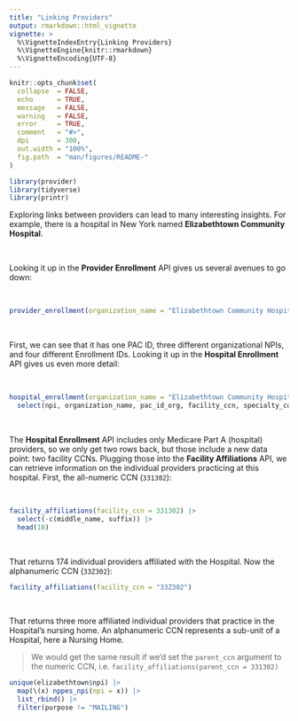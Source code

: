 ```yaml
---
title: "Linking Providers"
output: rmarkdown::html_vignette
vignette: >
  %\VignetteIndexEntry{Linking Providers}
  %\VignetteEngine{knitr::rmarkdown}
  %\VignetteEncoding{UTF-8}
---
```


```r
knitr::opts_chunk$set(
  collapse  = FALSE,
  echo      = TRUE, 
  message   = FALSE, 
  warning   = FALSE,
  error     = TRUE,
  comment   = "#>",
  dpi       = 300, 
  out.width = "100%",
  fig.path  = "man/figures/README-"
)
```

```r
library(provider)
library(tidyverse)
library(printr)
```


Exploring links between providers can lead to many interesting insights. For example, there is a hospital in New York named **Elizabethtown Community Hospital**. 

<br>

Looking it up in the **Provider Enrollment** API gives us several avenues to go down:

<br>

```r
provider_enrollment(organization_name = "Elizabethtown Community Hospital")
```

<br>

First, we can see that it has one PAC ID, three different organizational NPIs, and four different Enrollment IDs. Looking it up in the **Hospital Enrollment** API gives us even more detail:

<br>

```r
hospital_enrollment(organization_name = "Elizabethtown Community Hospital") |> 
  select(npi, organization_name, pac_id_org, facility_ccn, specialty_code)
```

<br>

The **Hospital Enrollment** API includes only Medicare Part A (hospital) providers, so we only get two rows back, but those include a new data point: two facility CCNs. Plugging those into the **Facility Affiliations** API, we can retrieve information on the individual providers practicing at this hospital. First, the all-numeric CCN (`331302`):

<br>

```r
facility_affiliations(facility_ccn = 331302) |> 
  select(-c(middle_name, suffix)) |> 
  head(10)
```

<br>

That returns 174 individual providers affiliated with the Hospital. Now the alphanumeric CCN (`33Z302`):


```r
facility_affiliations(facility_ccn = "33Z302")
```

<br>

That returns three more affiliated individual providers that practice in the Hospital's nursing home. An alphanumeric CCN represents a sub-unit of a Hospital, here a Nursing Home. 

> We would get the same result if we'd set the `parent_ccn` argument to the numeric CCN, i.e. `facility_affiliations(parent_ccn = 331302)`



```r
unique(elizabethtown$npi) |> 
  map(\(x) nppes_npi(npi = x)) |> 
  list_rbind() |> 
  filter(purpose != "MAILING")
```






